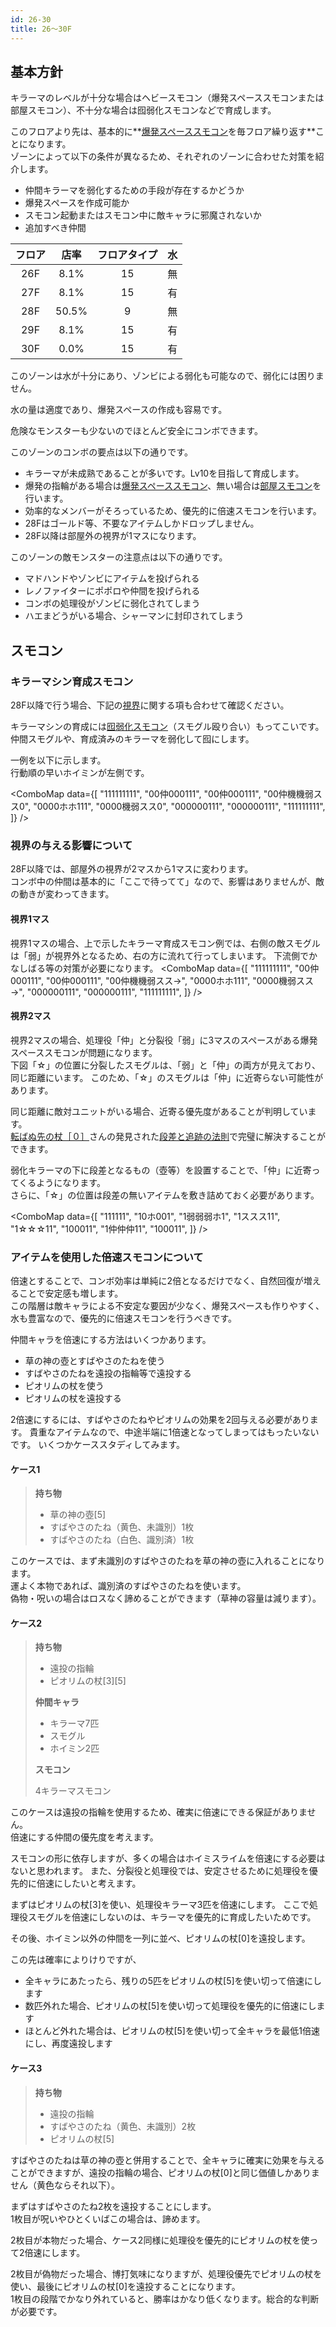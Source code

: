 ```yaml
---
id: 26-30
title: 26～30F
---
```



## 基本方針
<BasicPolicy>
  キラーマのレベルが十分な場合はヘビースモコン（爆発スペーススモコンまたは部屋スモコン）、不十分な場合は囮弱化スモコンなどで育成します。  
</BasicPolicy>

このフロアより先は、基本的に**[爆発スペーススモコン](../combo/explosion-space-combo.mdx)を毎フロア繰り返す**ことになります。  
ゾーンによって以下の条件が異なるため、それぞれのゾーンに合わせた対策を紹介します。

- 仲間キラーマを弱化するための手段が存在するかどうか
- 爆発スペースを作成可能か
- スモコン起動またはスモコン中に敵キャラに邪魔されないか
- 追加すべき仲間

|フロア|店率|フロアタイプ|水|
|:---:|:---:|:---:|:---:|
|26F | 8.1%  | 15 | 無|
|27F | 8.1%  | 15 | 有|
|28F | 50.5% |  9 | 無|
|29F | 8.1%  | 15 | 有|
|30F | 0.0%  | 15 | 有|

このゾーンは水が十分にあり、ゾンビによる弱化も可能なので、弱化には困りません。

水の量は適度であり、爆発スペースの作成も容易です。

危険なモンスターも少ないのでほとんど安全にコンボできます。

このゾーンのコンボの要点は以下の通りです。

- キラーマが未成熟であることが多いです。Lv10を目指して育成します。
- 爆発の指輪がある場合は[爆発スペーススモコン](../combo/explosion-space-combo.mdx)、無い場合は[部屋スモコン](../combo/room-combo.mdx)を行います。
- 効率的なメンバーがそろっているため、優先的に倍速スモコンを行います。
- 28Fはゴールド等、不要なアイテムしかドロップしません。
- 28F以降は部屋外の視界が1マスになります。

このゾーンの敵モンスターの注意点は以下の通りです。
- マドハンドやゾンビにアイテムを投げられる
- レノファイターにポポロや仲間を投げられる
- コンボの処理役がゾンビに弱化されてしまう
- ハエまどうがいる場合、シャーマンに封印されてしまう

## スモコン

### キラーマシン育成スモコン
28F以降で行う場合、下記の[視界](#視界の与える影響について)に関する項も合わせて確認ください。

キラーマシンの育成には[囮弱化スモコン](16-17.mdx#囮弱化スモコン)（スモグル殴り合い）もってこいです。  
仲間スモグルや、育成済みのキラーマを弱化して囮にします。

一例を以下に示します。  
行動順の早いホイミンが左側です。

<ComboMap data={[
  "111111111",
  "00仲000111",
  "00仲000111",
  "00仲機機弱スス0",
  "0000ホホ111",
  "0000機弱スス0",
  "000000111",
  "000000111",
  "111111111",
  ]} />

### 視界の与える影響について
28F以降では、部屋外の視界が2マスから1マスに変わります。  
コンボ中の仲間は基本的に「ここで待ってて」なので、影響はありませんが、敵の動きが変わってきます。

#### 視界1マス
視界1マスの場合、上で示したキラーマ育成スモコン例では、右側の敵スモグルは「弱」が視界外となるため、右の方に流れて行ってしまいます。
下流側でかなしばる等の対策が必要になります。
<ComboMap data={[
  "111111111",
  "00仲000111",
  "00仲000111",
  "00仲機機弱スス→",
  "0000ホホ111",
  "0000機弱スス→",
  "000000111",
  "000000111",
  "111111111",
  ]} />

#### 視界2マス
視界2マスの場合、処理役「仲」と分裂役「弱」に3マスのスペースがある爆発スペーススモコンが問題になります。  
下図「☆」の位置に分裂したスモグルは、「弱」と「仲」の両方が見えており、同じ距離にいます。
このため、「☆」のスモグルは「仲」に近寄らない可能性があります。

同じ距離に敵対ユニットがいる場合、近寄る優先度があることが判明しています。  
[転ばぬ先の杖［０］](https://twitter.com/Mermon1902)さんの発見された[段差と追跡の法則](http://korobanu0.livedoor.blog/archives/18200274.html)で完璧に解決することができます。

弱化キラーマの下に段差となるもの（壺等）を設置することで、「仲」に近寄ってくるようになります。  
さらに、「☆」の位置は段差の無いアイテムを敷き詰めておく必要があります。

<ComboMap data={[
  "111111",
  "10ホ001",
  "1弱弱弱ホ1",
  "1ススス11",
  "1☆☆☆11",
  "100011",
  "1仲仲仲11",
  "100011",
]} />

### アイテムを使用した倍速スモコンについて

倍速とすることで、コンボ効率は単純に2倍となるだけでなく、自然回復が増えることで安定感も増します。  
この階層は敵キャラによる不安定な要因が少なく、爆発スペースも作りやすく、水も豊富なので、優先的に倍速スモコンを行うべきです。

仲間キャラを倍速にする方法はいくつかあります。
- 草の神の壺とすばやさのたねを使う
- すばやさのたねを遠投の指輪等で遠投する
- ピオリムの杖を使う
- ピオリムの杖を遠投する

2倍速にするには、すばやさのたねやピオリムの効果を2回与える必要があります。
貴重なアイテムなので、中途半端に1倍速となってしまってはもったいないです。
いくつかケーススタディしてみます。


#### ケース1
> **持ち物**
> - 草の神の壺[5]
> - すばやさのたね（黄色、未識別）1枚
> - すばやさのたね（白色、識別済）1枚

このケースでは、まず未識別のすばやさのたねを草の神の壺に入れることになります。  
運よく本物であれば、識別済のすばやさのたねを使います。  
偽物・呪いの場合はロスなく諦めることができます（草神の容量は減ります）。

#### ケース2

> **持ち物**
> - 遠投の指輪
> - ピオリムの杖[3][5]
> 
> **仲間キャラ**
> - キラーマ7匹
> - スモグル
> - ホイミン2匹
> 
> **スモコン**
> 
> 4キラーマスモコン



このケースは遠投の指輪を使用するため、確実に倍速にできる保証がありません。  
倍速にする仲間の優先度を考えます。

スモコンの形に依存しますが、多くの場合はホイミスライムを倍速にする必要はないと思われます。
また、分裂役と処理役では、安定させるために処理役を優先的に倍速にしたいと考えます。

まずはピオリムの杖[3]を使い、処理役キラーマ3匹を倍速にします。
ここで処理役スモグルを倍速にしないのは、キラーマを優先的に育成したいためです。

その後、ホイミン以外の仲間を一列に並べ、ピオリムの杖[0]を遠投します。

この先は確率によりけりですが、
- 全キャラにあたったら、残りの5匹をピオリムの杖[5]を使い切って倍速にします
- 数匹外れた場合、ピオリムの杖[5]を使い切って処理役を優先的に倍速にします
- ほとんど外れた場合は、ピオリムの杖[5]を使い切って全キャラを最低1倍速にし、再度遠投します


#### ケース3

> **持ち物**
> - 遠投の指輪
> - すばやさのたね（黄色、未識別）2枚
> - ピオリムの杖[5]

すばやさのたねは草の神の壺と併用することで、全キャラに確実に効果を与えることができますが、遠投の指輪の場合、ピオリムの杖[0]と同じ価値しかありません（黄色ならそれ以下）。

まずはすばやさのたね2枚を遠投することにします。  
1枚目が呪いやひとくいばこの場合は、諦めます。

2枚目が本物だった場合、ケース2同様に処理役を優先的にピオリムの杖を使って2倍速にします。

2枚目が偽物だった場合、博打気味になりますが、処理役優先でピオリムの杖を使い、最後にピオリムの杖[0]を遠投することになります。  
1枚目の段階でかなり外れていると、勝率はかなり低くなります。総合的な判断が必要です。